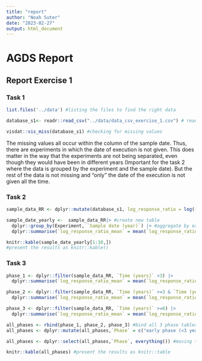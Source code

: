 ```yaml
---
title: "report"
author: "Noah Suter"
date: "2023-02-27"
output: html_document
---
```


# AGDS Report

## Report Exercise 1

### Task 1


```r
list.files('../data') #listing the files to find the right data
```

```r
database_s1<- readr::read_csv("../data/data_csv_exercise_1.csv") # reading the .csv into R
```

```r
visdat::vis_miss(database_s1) #checking for missing values
```

The missing values all occur within the column of the sample date. Thus, there are experiments in which the date of execution is not given. This does matter in the way that the experiments are not being separated, even though they would have been in different years (Important for the task 2 where the data is grouped by the experiment and the sample date). But the rest of the data is not missing and "only" the date of the execution is not given all the time. 


### Task 2

```r
sample_data_RR <- dplyr::mutate(database_s1, log_response_ratio = log((`increased CO2`/`ambient CO2`))) #calculate the RR and add as a new column
```

```r
sample_date_yearly <-  sample_data_RR|> #create new table
  dplyr::group_by(Experiment, `Sample date (year)`) |> #aggregate by experiment with subgroup sample date (in years)
  dplyr::summarise(`log_response_ratio_mean` = mean(`log_response_ratio`)) #calculating the mean of RR within the defined groups
```

```r
knitr::kable(sample_date_yearly[1:10,])
#present the results as knitr::kable()
```

### Task 3
```r
phase_1 <- dplyr::filter(sample_data_RR, `Time (years)` <3) |>
  dplyr::summarise(`log_response_ratio_mean` = mean(`log_response_ratio`)) #aggregate the RR of phase 1
```

```r

phase_2 <- dplyr::filter(sample_data_RR, `Time (years)` >=3 & `Time (years)`<6) |>
  dplyr::summarise(`log_response_ratio_mean` = mean(`log_response_ratio`)) #aggregate the RR of phase 2
```

```r
phase_3 <- dplyr::filter(sample_data_RR, `Time (years)` >=6) |>
  dplyr::summarise(`log_response_ratio_mean` = mean(`log_response_ratio`)) #aggregate the RR of phase 3
```

```r
all_phases <- rbind(phase_1, phase_2, phase_3) #bind all 3 phase tables to one table
all_phases <- dplyr::mutate(all_phases,`Phase` = c("early phase (<3 years since start)", "mid phase (3-6 years since start", "late phase (>6 years since start)" )) #add a column with the phase description
```

```r
all_phases <- dplyr::select(all_phases,`Phase`, everything()) #moving the phase column to position one
```

```r
knitr::kable(all_phases) #present the results as knitr::table
```









